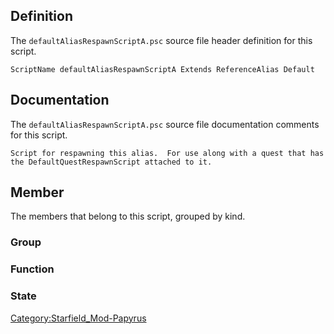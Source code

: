 {{Script_Object_Summary
| title = defaultAliasRespawnScriptA
| name = [[SFM:Script-defaultAliasRespawnScriptA|defaultAliasRespawnScriptA]]
| extends = [[SFM:Script-ReferenceAlias|ReferenceAlias]] → [[SFM:Script-Alias|Alias]] → [[SFM:Script-ScriptObject|ScriptObject]]
| flags = Default
}}


== Definition ==
The <code>defaultAliasRespawnScriptA.psc</code> source file header definition for this script.

<source lang="papyrus">
ScriptName defaultAliasRespawnScriptA Extends ReferenceAlias Default
</source>


== Documentation ==
The <code>defaultAliasRespawnScriptA.psc</code> source file documentation comments for this script.

<source>
Script for respawning this alias.  For use along with a quest that has the DefaultQuestRespawnScript attached to it.
</source>


== Member ==
The members that belong to this script, grouped by kind.

=== Group ===
{{Script_Object_Member_Summary
| title = Optional_Properties
| script = [[SFM:Script-defaultAliasRespawnScriptA|defaultAliasRespawnScriptA]]
| name = [[SFM:Script-defaultAliasRespawnScriptA/Optional_Properties|Optional_Properties]]
| kind = Group
}}

=== Function ===
{{Script_Object_Member_Summary
| title = RespawnIfDead
| script = [[SFM:Script-defaultAliasRespawnScriptA|defaultAliasRespawnScriptA]]
| name = [[SFM:Script-defaultAliasRespawnScriptA/RespawnIfDead|RespawnIfDead]]
| kind = Function
}}

=== State ===
{{Script_Object_Member_Summary
| title = Normal
| script = [[SFM:Script-defaultAliasRespawnScriptA|defaultAliasRespawnScriptA]]
| name = [[SFM:Script-defaultAliasRespawnScriptA/Normal|Normal]]
| kind = State
}}

{{Script_Object_Member_Summary
| title = Respawning
| script = [[SFM:Script-defaultAliasRespawnScriptA|defaultAliasRespawnScriptA]]
| name = [[SFM:Script-defaultAliasRespawnScriptA/Respawning|Respawning]]
| kind = State
}}


[[Category:Starfield_Mod-Papyrus]]
